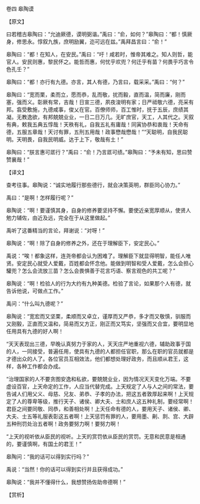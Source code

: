 

卷四 皋陶谟

【原文】

曰若稽古皋陶曰：“允迪厥德，谟明弼谐。”禹曰：“俞，如何？”皋陶曰：“都！慎厥身，修思永。惇叙九族，庶明励翼，迩可远在兹。”禹拜昌言曰：“俞！”

皋陶曰：“都！在知人，在安民。”禹曰：“吁！咸若时，惟帝其难之。知人则哲，能官人。安民则惠，黎民怀之。能哲而惠，何忧乎欢兜？何迁乎有苗？何畏乎巧言令色孔壬？”

皋陶曰：“都！亦行有九德。亦言，其人有德，乃言曰，载采采。”禹曰：“何？”

皋陶曰：“宽而栗，柔而立，愿而恭，乱而敬，扰而毅，直而温，简而廉，刚而塞，强而义。彰厥有常，吉哉！日宣三德，夙夜浚明有家；日严祗敬六德，亮采有邦。翕受敷施，九德咸事，俊乂在官。百僚师师，百工惟时，抚于五辰，庶绩其凝。无教逸欲，有邦兢兢业业，一日二日万几。无旷庶官，天工，人其代之。天叙有典，敕我五典五惇哉！天秩有礼，自我五礼有庸哉！同寅协恭和衷哉！天命有德，五服五章哉！天讨有罪，五刑五用哉！政事懋哉懋哉！”“天聪明，自我民聪明。天明畏，自我民明威。达于上下，敬哉有土！”

皋陶曰：“朕言惠可厎行？”禹曰：“俞！乃言厎可绩。”皋陶曰：“予未有知，思曰赞赞襄哉！”

【译文】

查考往事。皋陶说：“诚实地履行那些德行，就会决策英明，群臣同心协力。”

禹曰：“是啊！怎样履行呢？”

皋陶说：“啊！要谨慎其身，自身的修养要坚持不懈。要使近亲宽厚顺从，使贤人勉力辅佐，由近及远，完全在于从这里做起。”

禹听了这番精当的言论，拜谢说：“对呀！”

皋陶说：“啊！除了自身的修养之外，还在于理解臣下，安定民心。”

禹说：“唉！都象这样，连尧帝都会认为困难了。理解臣下就显得明智，能任人唯贤。安定民心就受人爱戴，百姓都会怀念他。能做到明智和受人爱戴，怎么会担心驩兜？怎么会流放三苗？怎么会畏惧善于花言巧语、察言观色的共工呢？”

皋陶说：“啊！检验人的行为大约有九种美德。检验了言论，如果那个人有德，就告诉他说，可做点工作。”

禹问：“什么叫九德呢？”

皋陶说：“宽宏而又坚栗，柔顺而又卓立，谨厚而又严恭，多才而又敬慎，驯服而又刚毅，正直而又温和，简易而又方正，刚正而又笃实，坚强而又合宜，要明显地任用具有九德的好人啊！

“天天表现出三德，早晚认真努力于家的人，天天庄严地重视六德，辅助政事于国的人，一同接受，普遍任用，使具有九德的人都担任官职，那么在职的官员就都是才德出众的人了。各位官员互相效法，他们都想处理好政务，而且顺从君王，这样，各种工作都会办成。

“治理国家的人不要贪图安逸和私欲，要兢兢业业，因为情况天天变化万端。不要虚设百官，上天命定的工作，人应当代替完成。上天规定了人与人之间的常法，要告诫人们用父义、母慈、兄友、弟恭、子孝的办法，把这五者敦厚起来啊！上天规定了人的尊卑等级，推行天子、诸侯、卿大夫、士和庶人这五种礼制，要经常啊！君臣之间要同敬、同恭，和善相处啊！上天任命有德的人，要用天子、诸侯、卿、大夫、士五等礼服表彰这五者啊！上天惩罚有罪的人，要用墨、劓、剕、宫、大辟五种刑罚处治五者啊！政务要努力啊！要努力啊！

“上天的视听依从臣民的视听。上天的赏罚依从臣民的赏罚。无意和民意是相通的，要谨慎啊，有国土的君王！”

皋陶问：“我的话可以得到实行吗？”

禹说：“当然！你的话可以得到实行并且获得成功。”

皋陶说：“我并不懂得什么，我想赞扬佐助帝德啊！”

【赏析】

